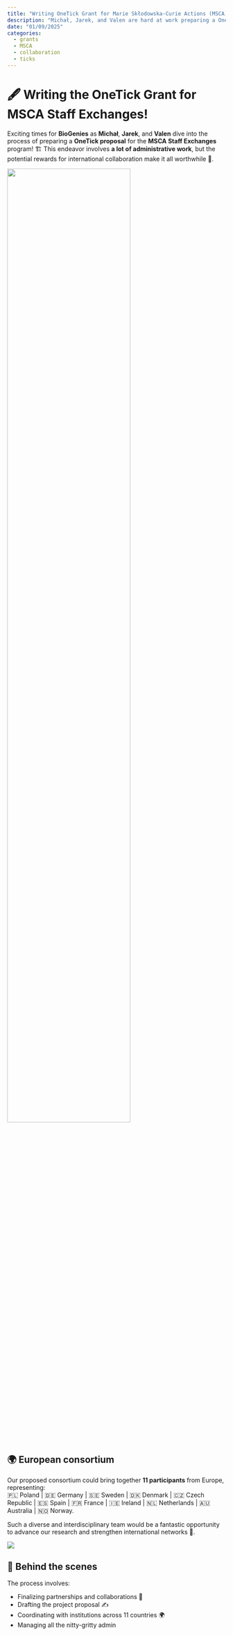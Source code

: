 ```yaml
---
title: "Writing OneTick Grant for Marie Skłodowska-Curie Actions (MSCA) Staff Exchanges 🎯"
description: "Michał, Jarek, and Valen are hard at work preparing a OneTick grant for the MSCA Staff Exchanges application with a potential consortium of 11 participants!"
date: "01/09/2025"
categories:
  - grants
  - MSCA
  - collaboration
  - ticks
---
```


# 🖋️ Writing the OneTick Grant for MSCA Staff Exchanges!  

Exciting times for **BioGenies** as **Michał**, **Jarek**, and **Valen** dive into the process of preparing a **OneTick proposal** for the **MSCA Staff Exchanges** program! 🏗️ This endeavor involves **a lot of administrative work**, but the potential rewards for international collaboration make it all worthwhile 💪. 

![](../fig/posts/2025_01_09/OneTick_MSCA_logo.png){width=75%}

## 🌍 European consortium  
Our proposed consortium could bring together **11 participants** from Europe, representing:  
🇵🇱 Poland | 🇩🇪 Germany | 🇸🇪 Sweden | 🇩🇰 Denmark | 🇨🇿 Czech Republic | 🇪🇸 Spain | 🇫🇷 France | 🇮🇪 Ireland | 🇳🇱 Netherlands | 🇦🇺 Australia | 🇳🇴 Norway.  

Such a diverse and interdisciplinary team would be a fantastic opportunity to advance our research and strengthen international networks 🤝.  

![](../fig/posts/2025_01_09/ontick_consortium.png)

## 🔧 Behind the scenes  

The process involves:  

- Finalizing partnerships and collaborations 🤝
- Drafting the project proposal ✍️
- Coordinating with institutions across 11 countries 🌍 
- Managing all the nitty-gritty admin




